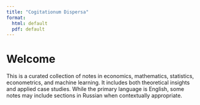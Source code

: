 ```yaml
---
title: "Cogitationum Dispersa"
format:
  html: default
  pdf: default
---
```


# Welcome

This is a curated collection of notes in economics, mathematics, statistics, econometrics, and machine learning. It includes both theoretical insights and applied case studies. While the primary language is English, some notes may include sections in Russian when contextually appropriate.
